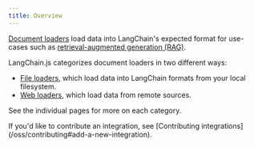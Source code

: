 ```yaml
---
title: Overview
---
```


[Document loaders](/oss/integrations/document_loaders) load data into LangChain's expected format for use-cases such as [retrieval-augmented generation (RAG)](/oss/langchain/rag).

LangChain.js categorizes document loaders in two different ways:

- [File loaders](/oss/integrations/document_loaders/file_loaders/), which load data into LangChain formats from your local filesystem.
- [Web loaders](/oss/integrations/document_loaders/web_loaders/), which load data from remote sources.

See the individual pages for more on each category.

<Info>
    If you'd like to contribute an integration, see [Contributing integrations](/oss/contributing#add-a-new-integration).
</Info>

